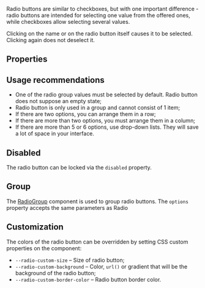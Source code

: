 
<Meta of={Stories} />

<Intro
  name="Radio"
  description="Component to choose from a small set of mutually exclusive options."
/>

Radio buttons are similar to checkboxes, but with one important difference - radio buttons are intended for selecting one value from the offered ones, while checkboxes allow selecting several values.

Clicking on the name or on the radio button itself causes it to be selected. Clicking again does not deselect it.

<Story of={Stories.Basic} />

## Properties

<Props />

## Usage recommendations

- One of the radio group values must be selected by default. Radio button does not suppose an empty state;
- Radio button is only used in a group and cannot consist of 1 item;
- If there are two options, you can arrange them in a row;
- If there are more than two options, you must arrange them in a column;
- If there are more than 5 or 6 options, use drop-down lists. They will save a lot of space in your interface.

## Disabled

The radio button can be locked via the `disabled` property.

<Story of={Stories.Disabled} />

## Group

The [RadioGroup](/?path=/docs/components-radiogroup--docs) component is used to group radio buttons. The `options` property accepts the same parameters as Radio

<Story of={Stories.Group} />

## Customization

The colors of the radio button can be overridden by setting CSS custom properties on the component:

- `--radio-custom-size` – Size of radio button;
- `--radio-custom-background` – Color, `url()` or gradient that will be the background of the radio button;
- `--radio-custom-border-color` – Radio button border color.

<Story of={Stories.Customization} />
